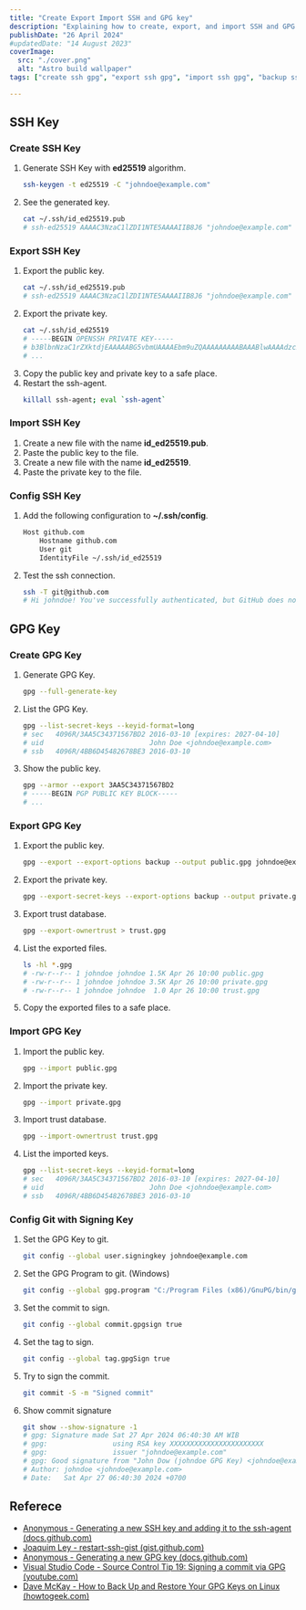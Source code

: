 ```yaml
---
title: "Create Export Import SSH and GPG key"
description: "Explaining how to create, export, and import SSH and GPG keys."
publishDate: "26 April 2024"
#updatedDate: "14 August 2023"
coverImage:
  src: "./cover.png"
  alt: "Astro build wallpaper"
tags: ["create ssh gpg", "export ssh gpg", "import ssh gpg", "backup ssh gpg"]

---
```

## SSH Key

### Create SSH Key
1. Generate SSH Key with **ed25519** algorithm.
   ```bash
   ssh-keygen -t ed25519 -C "johndoe@example.com"
   ```
2. See the generated key.
   ```bash
   cat ~/.ssh/id_ed25519.pub
   # ssh-ed25519 AAAAC3NzaC1lZDI1NTE5AAAAIIB8J6 "johndoe@example.com"
   ```

### Export SSH Key
1. Export the public key.
   ```bash
   cat ~/.ssh/id_ed25519.pub
   # ssh-ed25519 AAAAC3NzaC1lZDI1NTE5AAAAIIB8J6 "johndoe@example.com"
    ```
2. Export the private key.
   ```bash
   cat ~/.ssh/id_ed25519
   # -----BEGIN OPENSSH PRIVATE KEY-----
   # b3BlbnNzaC1rZXktdjEAAAAABG5vbmUAAAAEbm9uZQAAAAAAAAABAAABlwAAAAdzc2gtcnNhAAAAAwEAAQAAAYEAq3zvz
   # ...
   ```
3. Copy the public key and private key to a safe place.
4. Restart the ssh-agent.
   ```bash
   killall ssh-agent; eval `ssh-agent`
   ```

### Import SSH Key
1. Create a new file with the name **id_ed25519.pub**.
2. Paste the public key to the file.
3. Create a new file with the name **id_ed25519**.
4. Paste the private key to the file.

### Config SSH Key
1. Add the following configuration to **~/.ssh/config**.
    ```bash
    Host github.com
        Hostname github.com
        User git
        IdentityFile ~/.ssh/id_ed25519
    ```
2. Test the ssh connection.
    ```bash
    ssh -T git@github.com
    # Hi johndoe! You've successfully authenticated, but GitHub does not provide shell access.
    ```

## GPG Key

### Create GPG Key
1. Generate GPG Key.
    ```bash
    gpg --full-generate-key
    ```
2. List the GPG Key.
    ```bash
    gpg --list-secret-keys --keyid-format=long
    # sec   4096R/3AA5C34371567BD2 2016-03-10 [expires: 2027-04-10]
    # uid                          John Doe <johndoe@example.com>
    # ssb   4096R/4BB6D45482678BE3 2016-03-10
    ```
3. Show the public key.
    ```bash
    gpg --armor --export 3AA5C34371567BD2
    # -----BEGIN PGP PUBLIC KEY BLOCK-----
    # ...
    ```

### Export GPG Key
1. Export the public key.
    ```bash
    gpg --export --export-options backup --output public.gpg johndoe@example.com
    ```
2. Export the private key.
    ```bash
    gpg --export-secret-keys --export-options backup --output private.gpg johndoe@example.com
    ```
3. Export trust database.
    ```bash
    gpg --export-ownertrust > trust.gpg
    ```
4. List the exported files.
    ```bash
    ls -hl *.gpg
    # -rw-r--r-- 1 johndoe johndoe 1.5K Apr 26 10:00 public.gpg
    # -rw-r--r-- 1 johndoe johndoe 3.5K Apr 26 10:00 private.gpg
    # -rw-r--r-- 1 johndoe johndoe  1.0 Apr 26 10:00 trust.gpg
    ```
5. Copy the exported files to a safe place.

### Import GPG Key
1. Import the public key.
    ```bash
    gpg --import public.gpg
    ```
2. Import the private key.
    ```bash
    gpg --import private.gpg
    ```
3. Import trust database.
    ```bash
    gpg --import-ownertrust trust.gpg
    ```
4. List the imported keys.
    ```bash
    gpg --list-secret-keys --keyid-format=long
    # sec   4096R/3AA5C34371567BD2 2016-03-10 [expires: 2027-04-10]
    # uid                          John Doe <johndoe@example.com>
    # ssb   4096R/4BB6D45482678BE3 2016-03-10
    ```

### Config Git with Signing Key
1. Set the GPG Key to git.
    ```bash
    git config --global user.signingkey johndoe@example.com
    ```
2. Set the GPG Program to git. (Windows)
    ```bash
    git config --global gpg.program "C:/Program Files (x86)/GnuPG/bin/gpg.exe"
    ```
3. Set the commit to sign.
    ```bash
    git config --global commit.gpgsign true
    ```
4. Set the tag to sign.
    ```bash
    git config --global tag.gpgSign true
    ```
5. Try to sign the commit.
    ```bash
    git commit -S -m "Signed commit"
    ```
6. Show commit signature
    ```bash
    git show --show-signature -1
    # gpg: Signature made Sat 27 Apr 2024 06:40:30 AM WIB
    # gpg:                using RSA key XXXXXXXXXXXXXXXXXXXXXXX
    # gpg:                issuer "johndoe@example.com"
    # gpg: Good signature from "John Dow (johndoe GPG Key) <johndoe@example.com>" [ultimate]
    # Author: johndoe <johndoe@example.com>
    # Date:   Sat Apr 27 06:40:30 2024 +0700
    ```

## Referece
* [Anonymous - Generating a new SSH key and adding it to the ssh-agent (docs.github.com)](https://docs.github.com/en/authentication/connecting-to-github-with-ssh/generating-a-new-ssh-key-and-adding-it-to-the-ssh-agent)
* [Joaquim Ley - restart-ssh-gist (gist.github.com)](https://gist.github.com/JoaquimLey/b6a268322e3dc157d9a15493febca17b)
* [Anonymous - Generating a new GPG key (docs.github.com)](https://docs.github.com/en/authentication/managing-commit-signature-verification/generating-a-new-gpg-key)
* [Visual Studio Code - Source Control Tip 19: Signing a commit via GPG (youtube.com)](https://www.youtube.com/watch?v=2ISu2KTPzuQ)
* [Dave McKay - How to Back Up and Restore Your GPG Keys on Linux (howtogeek.com)](https://www.howtogeek.com/816878/how-to-back-up-and-restore-gpg-keys-on-linux/)
